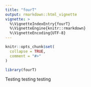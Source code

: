 ```yaml
---
title: "fourT"
output: rmarkdown::html_vignette
vignette: >
  %\VignetteIndexEntry{fourT}
  %\VignetteEngine{knitr::rmarkdown}
  %\VignetteEncoding{UTF-8}
---
```


```r
knitr::opts_chunk$set(
  collapse = TRUE,
  comment = "#>"
)
```

```r
library(fourT)
```
Testing testing testing
